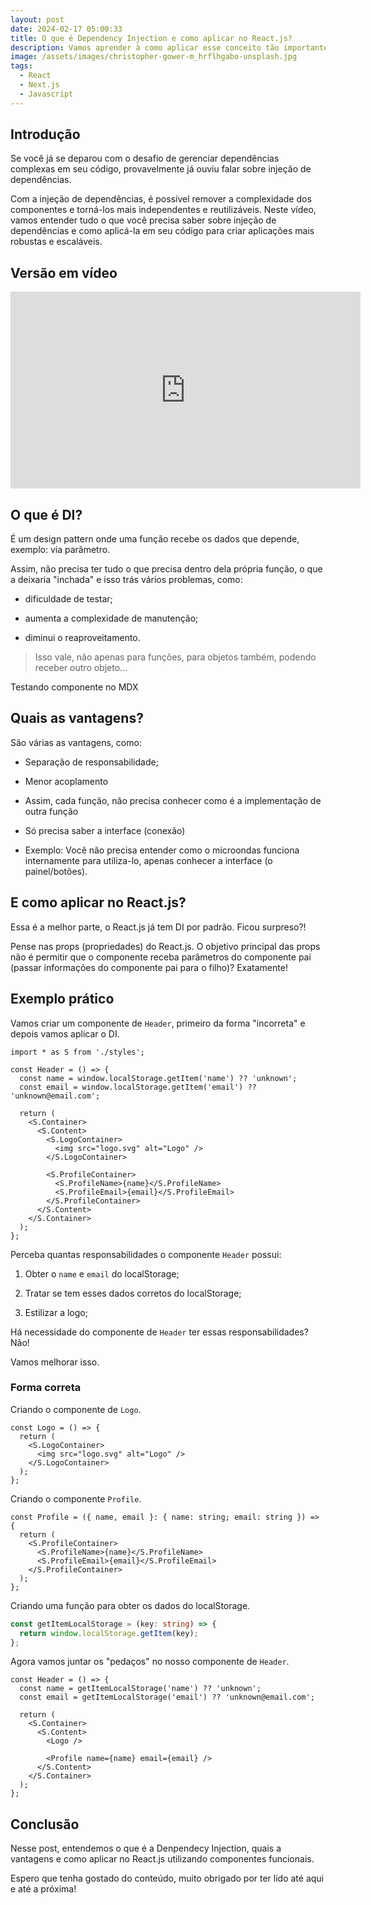 ```yaml
---
layout: post
date: 2024-02-17 05:00:33
title: O que é Dependency Injection e como aplicar no React.js?
description: Vamos aprender à como aplicar esse conceito tão importante no React.js!
image: /assets/images/christopher-gower-m_hrflhgabo-unsplash.jpg
tags:
  - React
  - Next.js
  - Javascript
---
```

## Introdução

Se você já se deparou com o desafio de gerenciar dependências complexas em seu código, provavelmente já ouviu falar sobre injeção de dependências.

Com a injeção de dependências, é possível remover a complexidade dos componentes e torná-los mais independentes e reutilizáveis. Neste vídeo, vamos entender tudo o que você precisa saber sobre injeção de dependências e como aplicá-la em seu código para criar aplicações mais robustas e escaláveis.

## Versão em vídeo

<iframe
  width="560"
  height="315"
  src="https://www.youtube.com/embed/L44L5l3pcn4"
  title="YouTube video player"
  frameBorder="0"
  allow="accelerometer; autoplay; clipboard-write; encrypted-media; gyroscope; picture-in-picture; web-share"
  allowfullscreen
></iframe>

## O que é DI?

É um design pattern onde uma função recebe os dados que depende, exemplo: via parâmetro.

Assim, não precisa ter tudo o que precisa dentro dela própria função, o que a deixaria "inchada" e isso trás vários problemas, como:

- dificuldade de testar;

- aumenta a complexidade de manutenção;

- diminui o reaproveitamento.

> Isso vale, não apenas para funções, para objetos também, podendo receber outro objeto…

<Note> 
  Testando componente no MDX
</Note>

## Quais as vantagens?

São várias as vantagens, como:

- Separação de responsabilidade;

- Menor acoplamento

- Assim, cada função, não precisa conhecer como é a implementação de outra função

- Só precisa saber a interface (conexão)

- Exemplo: Você não precisa entender como o microondas funciona internamente para utiliza-lo, apenas conhecer a interface (o painel/botões).

## E como aplicar no React.js?

Essa é a melhor parte, o React.js já tem DI por padrão. Ficou surpreso?!

Pense nas props (propriedades) do React.js. O objetivo principal das props não é permitir que o componente receba parâmetros do componente pai (passar informações do componente pai para o filho)? Exatamente!

## Exemplo prático

Vamos criar um componente de `Header`, primeiro da forma "incorreta" e depois vamos aplicar o DI.

```tsx  showLineNumbers {4,5,10-12,14-17} 
import * as S from './styles';

const Header = () => {
  const name = window.localStorage.getItem('name') ?? 'unknown';
  const email = window.localStorage.getItem('email') ?? 'unknown@email.com';

  return (
    <S.Container>
      <S.Content>
        <S.LogoContainer>
          <img src="logo.svg" alt="Logo" />
        </S.LogoContainer>

        <S.ProfileContainer>
          <S.ProfileName>{name}</S.ProfileName>
          <S.ProfileEmail>{email}</S.ProfileEmail>
        </S.ProfileContainer>
      </S.Content>
    </S.Container>
  );
};
```

Perceba quantas responsabilidades o componente `Header` possui:

1. Obter o `name` e `email` do localStorage;

2. Tratar se tem esses dados corretos do localStorage;

3. Estilizar a logo;

Há necessidade do componente de `Header` ter essas responsabilidades? Não!

Vamos melhorar isso.

### Forma correta

Criando o componente de `Logo`.

```tsx showLineNumbers {1-3,10} 
const Logo = () => {
  return (
    <S.LogoContainer>
      <img src="logo.svg" alt="Logo" />
    </S.LogoContainer>
  );
};
```

Criando o componente `Profile`.

```tsx showLineNumbers 
const Profile = ({ name, email }: { name: string; email: string }) => {
  return (
    <S.ProfileContainer>
      <S.ProfileName>{name}</S.ProfileName>
      <S.ProfileEmail>{email}</S.ProfileEmail>
    </S.ProfileContainer>
  );
};
```

Criando uma função para obter os dados do localStorage.

```ts showLineNumbers
const getItemLocalStorage = (key: string) => {
  return window.localStorage.getItem(key);
};
```

Agora vamos juntar os "pedaços" no nosso componente de `Header`.

```tsx showLineNumbers {2-3,8,10} 
const Header = () => {
  const name = getItemLocalStorage('name') ?? 'unknown';
  const email = getItemLocalStorage('email') ?? 'unknown@email.com';

  return (
    <S.Container>
      <S.Content>
        <Logo />

        <Profile name={name} email={email} />
      </S.Content>
    </S.Container>
  );
};
```

## Conclusão

Nesse post, entendemos o que é a Denpendecy Injection, quais a vantagens e como aplicar no React.js utilizando componentes funcionais.

Espero que tenha gostado do conteúdo, muito obrigado por ter lido até aqui e até a próxima!
